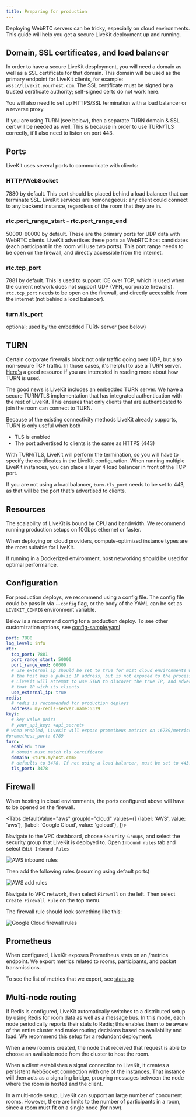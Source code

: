 ```yaml
---
title: Preparing for production
---
```


Deploying WebRTC servers can be tricky, especially on cloud environments. This guide will help you get a secure LiveKit deployment up and running.

## Domain, SSL certificates, and load balancer

In order to have a secure LiveKit desployment, you will need a domain as well as a SSL certificate for that domain. This domain will be used as the primary endpoint for LiveKit clients, for example: `wss://livekit.yourhost.com`. The SSL certificate must be signed by a trusted certificate authority; self-signed certs do not work here.

You will also need to set up HTTPS/SSL termination with a load balancer or a reverse proxy.

If you are using TURN (see below), then a separate TURN domain & SSL cert will be needed as well. This is because in order to use TURN/TLS correctly, it'll also need to listen on port 443.

## Ports

LiveKit uses several ports to communicate with clients:

### HTTP/WebSocket

7880 by default. This port should be placed behind a load balancer that can terminate SSL. LiveKit services are homonegeous: any client could connect to any backend instance, regardless of the room that they are in.

### rtc.port_range_start - rtc.port_range_end

50000-60000 by default. These are the primary ports for UDP data with WebRTC clients. LiveKit advertises these ports as WebRTC host candidates (each participant in the room will use two ports). This port range needs to be open on the firewall, and directly accessible from the internet.

### rtc.tcp_port

7881 by default. This is used to support ICE over TCP, which is used when the current network does not support UDP (VPN, corporate firewalls). `rtc.tcp_port` needs to be open on the firewall, and directly accessible from the internet (not behind a load balancer).

### turn.tls_port

optional; used by the embedded TURN server (see below)

## TURN

Certain corporate firewalls block not only traffic going over UDP, but also non-secure TCP traffic. In those cases, it's helpful to use a TURN server. [Here's](https://bloggeek.me/webrtc-turn/) a good resource if you are interested in reading more about how TURN is used.

The good news is LiveKit includes an embedded TURN server. We have a secure TURN/TLS implementation that has integrated authentication with the rest of LiveKit. This ensures that only clients that are authenticated to join the room can connect to TURN.

Because of the existing connectivity methods LiveKit already supports, TURN is only useful when both

- TLS is enabled
- The port advertised to clients is the same as HTTPS (443)

With TURN/TLS, LiveKit will perform the termination, so you will have to specify the certificates in the LiveKit configuration. When running multiple LiveKit instances, you can place a layer 4 load balancer in front of the TCP port.

If you are not using a load balancer, `turn.tls_port` needs to be set to 443, as that will be the port that's advertised to clients.

## Resources

The scalability of LiveKit is bound by CPU and bandwidth. We recommend running production setups on 10Gbps ethernet or faster.

When deploying on cloud providers, compute-optimized instance types are the most suitable for LiveKit.

If running in a Dockerized environment, host networking should be used for optimal performance.

## Configuration

For production deploys, we recommend using a config file. The config file could be pass in via `--config` flag, or the body of the YAML can be set as `LIVEKIT_CONFIG` environment variable.

Below is a recommend config for a production deploy. To see other customization options, see [config-sample.yaml](https://github.com/livekit/livekit-server/blob/master/config-sample.yaml)

```yaml title="config.yaml"
port: 7880
log_level: info
rtc:
  tcp_port: 7881
  port_range_start: 50000
  port_range_end: 60000
  # use_external_ip should be set to true for most cloud environments where
  # the host has a public IP address, but is not exposed to the process.
  # LiveKit will attempt to use STUN to discover the true IP, and advertise
  # that IP with its clients
  use_external_ip: true
redis:
  # redis is recommended for production deploys
  address: my-redis-server.name:6379
keys:
  # key value pairs
  # your_api_key: <api_secret>
# when enabled, LiveKit will expose prometheus metrics on :6789/metrics
#prometheus_port: 6789
turn:
  enabled: true
  # domain must match tls certificate
  domain: <turn.myhost.com>
  # defaults to 3478. If not using a load balancer, must be set to 443.
  tls_port: 3478
```

## Firewall

When hosting in cloud environments, the ports configured above will have to be opened on the firewall.

<Tabs
  defaultValue="aws"
  groupId="cloud"
  values={[
    {label: 'AWS', value: 'aws'},
    {label: 'Google Cloud', value: 'gcloud'},
  ]}>
  <TabItem value="aws">

Navigate to the VPC dashboard, choose `Security Groups`, and select the security group that LiveKit is deployed to.
Open `Inbound rules` tab and select `Edit Inbound Rules`

![AWS inbound rules](/img/deploy/aws-inbound-rules.png)

Then add the following rules (assuming using default ports)

![AWS add rules](/img/deploy/aws-inbound-rules-2.png)

  </TabItem>
  <TabItem value="gcloud">

Navigate to VPC network, then select `Firewall` on the left. Then select `Create Firewall Rule` on the top menu.

The firewall rule should look something like this:

![Google Cloud firewall rules](/img/deploy/gcloud-firewall-rules.png)

  </TabItem>
</Tabs>


## Prometheus

When configured, LiveKit exposes Prometheus stats on an /metrics endpoint. We export metrics related to rooms, participants, and packet transmissions.

To see the list of metrics that we export, see [stats.go](https://github.com/livekit/livekit-server/blob/master/pkg/rtc/stats.go)

## Multi-node routing

If Redis is configured, LiveKit automatically switches to a distributed setup by using Redis for room data as well as a message bus. In this mode, each node periodically reports their stats to Redis; this enables them to be aware of the entire cluster and make routing decisions based on availability and load. We recommend this setup for a redundant deployment.

When a new room is created, the node that received that request is able to choose an available node from the cluster to host the room.

When a client establishes a signal connection to LiveKit, it creates a persistent WebSocket connection with one of the instances. That instance will then acts as a signaling bridge, proxying messages between the node where the room is hosted and the client.

In a multi-node setup, LiveKit can support an large number of concurrent rooms. However, there are limits to the number of participants in a room, since a room must fit on a single node (for now).
